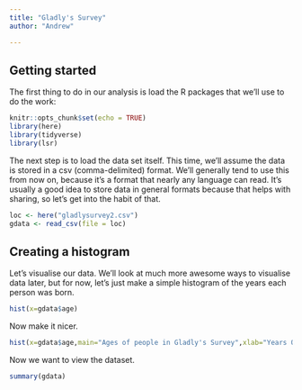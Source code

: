 ```yaml
---
title: "Gladly's Survey"
author: "Andrew"

---
```


## Getting started

The first thing to do in our analysis is load the R
packages that we'll use to do the work:

```r
knitr::opts_chunk$set(echo = TRUE)
library(here)
library(tidyverse)
library(lsr)
```

The next step is to load the data set itself. This time, we'll assume the data is stored in a csv (comma-delimited) format. We'll generally tend to use this from now on, because it's a format that nearly any language can read. It's usually a good idea to store data in general formats because that helps with sharing, so let's get into the habit of that.

```r
loc <- here("gladlysurvey2.csv")
gdata <- read_csv(file = loc)
```

## Creating a histogram

Let's visualise our data. We'll look at much more awesome ways to visualise data later, but for now, let's just make a simple histogram of the years each person was born.

```r
hist(x=gdata$age)
```

Now make it nicer.

```r
hist(x=gdata$age,main="Ages of people in Gladly's Survey",xlab="Years Old",ylab="Number of people",col="darkviolet",breaks=11,xlim=c(0,12))
```
Now we want to view the dataset. 

```r
summary(gdata)
```
